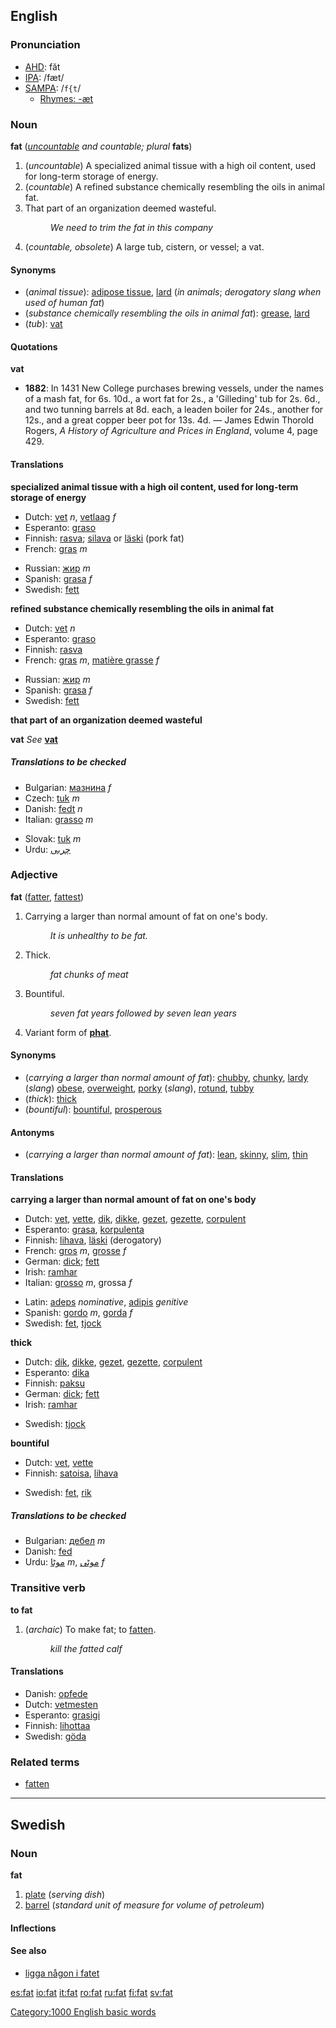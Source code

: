 ==English==
===Pronunciation===
*[[AHD]]: făt
*[[IPA]]: /fæt/
*[[SAMPA]]: /<tt>f{t</tt>/
**[[Rhymes:English:-æt|Rhymes: -æt]]

=== Noun ===
'''fat''' (''[[uncountable]] and countable; plural'' '''fats''')

#(''uncountable'') A specialized animal tissue with a high oil content, used for long-term storage of energy.
#(''countable'') A refined substance chemically resembling the oils in animal fat.
#That part of an organization deemed wasteful.
#:''We need to trim the fat in this company''
#(''countable, obsolete'') A large tub, cistern, or vessel; a vat.

====Synonyms====
*(''animal tissue''): [[adipose tissue]], [[lard]] (''in animals''; ''derogatory slang when used of human fat'')
*(''substance chemically resembling the oils in animal fat''): [[grease]], [[lard]]
*(''tub''): [[vat]]

====Quotations====

'''vat'''
*'''1882''': In 1431 New College purchases brewing vessels, under the names of a mash fat, for 6s. 10d., a wort fat for 2s., a 'Gilleding' tub for 2s. 6d., and two tunning barrels at 8d. each, a leaden boiler for 24s., another for 12s., and a great copper beer pot for 13s. 4d. &mdash; James Edwin Thorold Rogers, ''A History of Agriculture and Prices in England'', volume 4, page 429.

==== Translations ====

'''specialized animal tissue with a high oil content, used for long-term storage of energy'''
{{top}}
*Dutch: [[vet]] ''n'', [[vetlaag]] ''f''
*Esperanto: [[graso]]
*Finnish: [[rasva]]; [[silava]] or [[läski]] (pork fat)
*French: [[gras]] ''m''
{{mid}}
*Russian: [[жир]] ''m''
*Spanish: [[grasa]] ''f''
*Swedish: [[fett]]
{{bottom}}

'''refined substance chemically resembling the oils in animal fat'''
{{top}}
*Dutch: [[vet]] ''n''
*Esperanto: [[graso]]
*Finnish: [[rasva]]
*French: [[gras]] ''m'', [[matière grasse]] ''f''
{{mid}}
*Russian: [[жир]] ''m''
*Spanish: [[grasa]] ''f''
*Swedish: [[fett]]
{{bottom}}

'''that part of an organization deemed wasteful'''
{{top}}
{{mid}}
{{bottom}}

'''vat'''
''See'' '''[[vat]]'''

=====Translations to be checked=====
<!--Remove this section once all of the translations below have been moved into the tables above.-->
{{checktrans}}

*Bulgarian: [[мазнина]] ''f''
*Czech: [[tuk]] ''m''
*Danish: [[fedt]] ''n''
*Italian: [[grasso]] ''m''

*Slovak: [[tuk]] ''m''
*Urdu: [[چربى]]

=== Adjective ===
'''fat''' ([[fatter]], [[fattest]])

#Carrying a larger than normal amount of fat on one's body.
#:''It is unhealthy to be fat.''
#Thick.
#:''fat chunks of meat''
#Bountiful.
#:''seven fat years followed by seven lean years''
#Variant form of '''[[phat]]'''.

==== Synonyms ====
*(''carrying a larger than normal amount of fat''): [[chubby]], [[chunky]], [[lardy]] (''slang'') [[obese]], [[overweight]], [[porky]] (''slang''), [[rotund]], [[tubby]]
*(''thick''): [[thick]]
*(''bountiful''): [[bountiful]], [[prosperous]]

==== Antonyms ====
*(''carrying a larger than normal amount of fat''): [[lean]], [[skinny]], [[slim]], [[thin]]

==== Translations ====

'''carrying a larger than normal amount of fat on one's body'''
{{top}}
*Dutch: [[vet]], [[vette]], [[dik]], [[dikke]], [[gezet]], [[gezette]], [[corpulent]]
*Esperanto: [[grasa]], [[korpulenta]]
*Finnish: [[lihava]], [[läski]] (derogatory)
*French: [[gros]] ''m'', [[grosse]] ''f''
*German: [[dick#German|dick]]; [[fett]]
*Irish: [[ramhar]]
*Italian: [[grosso]] ''m'', grossa ''f''
{{mid}}
*Latin: [[adeps]] ''nominative'', [[adipis]] ''genitive''
*Spanish: [[gordo]] ''m'', [[gorda]] ''f''
*Swedish: [[fet]], [[tjock]]
{{bottom}}

'''thick'''
{{top}}
*Dutch: [[dik]], [[dikke]], [[gezet]], [[gezette]], [[corpulent]]
*Esperanto: [[dika]]
*Finnish: [[paksu]]
*German: [[dick#German|dick]]; [[fett]]
*Irish: [[ramhar]]
{{mid}}
*Swedish: [[tjock]]
{{bottom}}

'''bountiful'''
{{top}}
*Dutch: [[vet]], [[vette]]
*Finnish: [[satoisa]], [[lihava]]
{{mid}}
*Swedish: [[fet]], [[rik]]
{{bottom}}

=====Translations to be checked=====
<!--Remove this section once all of the translations below have been moved into the tables above.-->
{{checktrans}}

*Bulgarian: [[дебел]] ''m''
*Danish: [[fed#Danish|fed]]
*Urdu: [[موٹا]] ''m'', [[موٹى]] ''f''

=== Transitive verb===
'''to fat'''

#(''archaic'') To make fat; to [[fatten]].
#:''kill the fatted calf''

====Translations====
*Danish: [[opfede]]
*Dutch: [[vetmesten]]
*Esperanto: [[grasigi]]
*Finnish: [[lihottaa]]
*Swedish: [[göda]]

===Related terms===
*[[fatten]]

----
==Swedish==
===Noun===
'''fat''' 
#[[plate]] (''serving dish'')
#[[barrel]] (''standard unit of measure for volume of petroleum'')

====Inflections====
{{sv-noun|gender=Neuter|fat|fatet|fat|faten|fats|fatets|fats|fatens}}

====See also====
*[[ligga någon i fatet]]

[[Category:1000 English basic words]]

[[es:fat]]
[[io:fat]]
[[it:fat]]
[[ro:fat]]
[[ru:fat]]
[[fi:fat]]
[[sv:fat]]